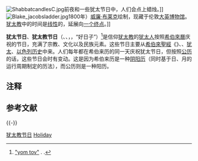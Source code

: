 [[File:ShabbatcandlesC.jpg|thumb]]前夜和一些犹太节日中，人们会点上蜡烛。]]
[[File:Blake_jacobsladder.jpg|thumb]]1800年）[[威廉·布莱克|威廉·布莱克]]绘制，现藏于伦敦[[大英博物馆|大英博物馆]]。[[犹太教|犹太教]]中的时间是[[线性|线性]]的，延展向[[犹太教末世论|一个终点]]。]]

'''犹太节日'''、'''犹太教节日'''（{{lang-en|Jewish holidays}}、{{lang|en|Jewish festivals}}、{{lang|en|Yamim Tovim}}，{{big|{{lang|he|ימים טובים}}}}，“好日子”）<ref>[http://dictionary.reference.com/browse/yom+tov "yom tov"] {{Wayback|url=http://dictionary.reference.com/browse/yom+tov |date=20150906112154 }}. ''{{tsl|en|Random House Webster's Unabridged Dictionary||Random House Webster's Unabridged Dictionary}}''.</ref>是信仰[[犹太教|犹太教]]的[[犹太人|犹太人]]按照[[希伯來曆|希伯來曆]]庆祝的节日{{NoteTag|This article focuses on practices of mainstream {{tsl|en|Rabbinic Judaism||Rabbinic Judaism}}. [[犹太教卡拉派|Karaite Jews]] and [[撒馬利亞人|Samaritans]] also observe the biblical festivals, but not in an identical fashion and not always at exactly the same time.}}，充满了宗教、文化以及民族元素。这些节日主要从[[希伯來聖經|希伯來聖經]]《{{tsl|en|Mitzvah||mitzvot}}》、{{tsl|en|Rabbinic Judaism||rabbinic mandates}}、[[犹太人历史|犹太]]、[[以色列|以色列历史]]中来。人们每年都在希伯来历的同一天庆祝犹太节日，但按照[[公历|公历]]的话，这些节日会时有变动。这是因为希伯来历是一种[[阴阳历|阴阳历]]（同时基于日、月的运行周期制定的历法），而公历则是一种阳历。

== 注释 ==
{{NoteFoot}}

== 参考文献 ==
{{Reflist}}

{{-}}
{{犹太节日|state=expanded}}
<!-- {{Jewish life}} -->
{{犹太人和犹太教}}
{{宗教和神话中的时间}}

[[Category:犹太教节日|]]
[[Category:犹太法律和礼仪|Holiday]]<!--
{{tsl|en|Category:Jewish observances||Holiday}}
{{tsl|en|Category:Public holidays in Israel||Category:Public holidays in Israel}}
{{tsl|en|Category:Religious holidays||Category:Religious holidays}}-->